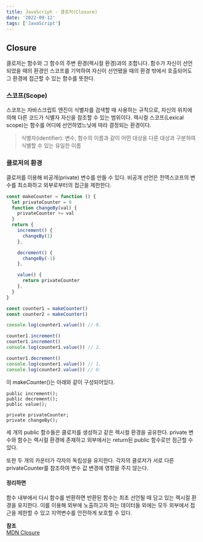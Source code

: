 ```yaml
---
title: JavaScript - 클로저(Closure)
date: '2022-09-12'
tags: ['JavaScript']
---
```


## Closure

클로저는 함수와 그 함수의 주변 환경(렉시컬 환경)과의 조합니다.
함수가 자신이 선언되었을 때의 환경인 스코프를 기억하여 자신이 선언됐을 때의 환경 밖에서 호출되어도 그 환경에 접근할 수 있는 함수를 뜻한다.

### 스코프(Scope)

스코프는 자바스크립트 엔진이 식별자를 검색할 때 사용하는 규칙으로, 자신의 위치에 의해 다른 코드가 식별자 자신을 참조할 수 있는 범위이다.
렉시컬 스코프(Lexical scope)는 함수를 어디에 선언하였느닞에 따라 결정되는 환경이다.

> 식별자(identifier): 변수, 함수의 이름과 같이 어떤 대상을 다른 대상과 구분하여 식별할 수 있는 유일한 이름

### 클로저의 환경

클로저를 이용해 비공개(private) 변수를 만들 수 있다. 비공개 선언은 전역스코프의 변수를 최소화하고 외부로부터의 접근을 제한한다.

```javascript
const makeCounter = function () {
  let privateCounter = 0
  function changeBy(val) {
    privateCounter += val
  }
  return {
    increment() {
      changeBy(1)
    },

    decrement() {
      changeBy(-1)
    },

    value() {
      return privateCounter
    },
  }
}

const counter1 = makeCounter()
const counter2 = makeCounter()

console.log(counter1.value()) // 0.

counter1.increment()
counter1.increment()
console.log(counter1.value()) // 2.

counter1.decrement()
console.log(counter1.value()) // 1.
console.log(counter2.value()) // 0.
```

이 makeCounter()는 아래와 같이 구성되어있다.

```
public increment();
public decrement();
public value();

private privateCounter;
private changeBy();
```

세 개의 public 함수들은 클로저를 생성하고 같은 렉시컬 환경을 공유한다. private 변수와 함수는 렉시컬 환경에 존재하고 외부에서는 return된 public 함수로만 점근할 수 있다.

또한 두 개의 카운터가 각자의 독립성을 유지한다. 각자의 클로저가 서로 다른 privateCounter를 참조하여 변수 값 변경에 영향을 주지 않는다.

#### 정리하면

함수 내부에서 다시 함수를 반환하면 반환된 함수는 최초 선언될 때 담고 있는 렉시컬 환경을 유지한다. 이를 이용해 외부에 노출하고자 하는 데이터들 외에는 모두 외부에서 접근을 제한할 수 있고 지역변수를 안전하게 보호할 수 있다.

**참조**\
[MDN Closure](https://developer.mozilla.org/en-US/docs/Web/JavaScript/Guide/Closures#closure)

